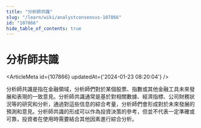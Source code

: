 ```yaml
---
title: "分析師共識"
slug: "/learn/wiki/analystconsensus-107866"
id: "107866"
hide_table_of_contents: true
---
```



# 分析師共識

<ArticleMeta id={107866} updatedAt={'2024-01-23 08:20:04'} />
<div className='border-solid border-b border-t-0 my-4 border-[var(--ifm-color-gray-300)]' />

分析師共識是指在金融領域，分析師們對於某個股票、指數或其他金融工具未來發展和表現的一致意見。分析師共識通常是基於對相關數據、經濟指標、公司財務狀況等的研究和分析，通過對這些信息的綜合考量，分析師們會形成對於未來發展的預測和意見。分析師共識的形成可以作為投資決策的參考，但並不代表一定準確或可靠，投資者在使用時需要結合其他因素進行綜合分析。

